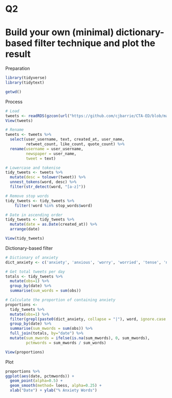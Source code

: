 # Q2
# Build your own (minimal) dictionary-based filter technique and plot the result

Preparation
```r
library(tidyverse)
library(tidytext)

getwd()
```

Process
```r
# Load
tweets <- readRDS(gzcon(url("https://github.com/cjbarrie/CTA-ED/blob/main/data/sentanalysis/newstweets.rds?raw=true")))
View(tweets)

# Rename
tweets <- tweets %>%
  select(user_username, text, created_at, user_name,
         retweet_count, like_count, quote_count) %>%
  rename(username = user_username,
         newspaper = user_name,
         tweet = text)

# Lowercase and tokenise
tidy_tweets <- tweets %>% 
  mutate(desc = tolower(tweet)) %>%
  unnest_tokens(word, desc) %>%
  filter(str_detect(word, "[a-z]"))

# Remove stop words
tidy_tweets <- tidy_tweets %>%
    filter(!word %in% stop_words$word)

# Date in ascending order
tidy_tweets <- tidy_tweets %>%
  mutate(date = as.Date(created_at)) %>%
  arrange(date)

View(tidy_tweets)
```

Dictionary-based filter
```r
# Dictionary of anxiety
dict_anxiety <- c('anxiety', 'anxious', 'worry', 'worried', 'tense', 'nervous', 'uncomfortable', 'uneasy', 'unsettled', 'stress', 'restless')

# Get total tweets per day
totals <- tidy_tweets %>%
  mutate(obs=1) %>%
  group_by(date) %>%
  summarise(sum_words = sum(obs))

# Calculate the proportion of containing anxiety
proportions <- 
  tidy_tweets %>%
  mutate(obs=1) %>%
  filter(grepl(paste0(dict_anxiety, collapse = "|"), word, ignore.case = TRUE)) %>%
  group_by(date) %>%
  summarise(sum_mwords = sum(obs)) %>%
  full_join(totals, by="date") %>%
  mutate(sum_mwords = ifelse(is.na(sum_mwords), 0, sum_mwords),
         pctmwords = sum_mwords / sum_words)

View(proportions)
```

Plot
```r
proportions %>%
ggplot(aes(date, pctmwords)) +
  geom_point(alpha=0.5) +
  geom_smooth(method= loess, alpha=0.25) +
  xlab("Date") + ylab("% Anxiety Words")
```

